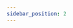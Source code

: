```yaml
---
sidebar_position: 2
---
```




<SkillList>
  <div title="算法知识树" items={[
    { name: "排序", progress: 80, description: "" },
    { name: "二分", progress: 80, description: "" },
    { name: "高精度", progress: 80, description: "" },
    { name: "差分", progress: 60, description: "" },
    { name: "前缀和", progress: 0, description: "" },
    { name: "双指针算法", progress: 5, description: "" },
    { name: "位运算", progress: 5, description: "" },
    { name: "离散化", progress: 5, description: "" },
    { name: "区间合并", progress: 5, description: "" },
    { name: "动态规划", progress: 5, description: "" },
    { name: "贪心", progress: 5, description: "" },
    { name: "DFS/BFS", progress: 5, description: "" },
    { name: "拓扑排序", progress: 5, description: "" },
    { name: "最短路", progress: 5, description: "" },
    { name: "二分图", progress: 5, description: "" },
    { name: "最小生成树", progress: 5, description: "" },
    { name: "RMQ", progress: 5, description: "" },
    { name: "递归", progress: 5, description: "" },
  ]} />
</SkillList>
